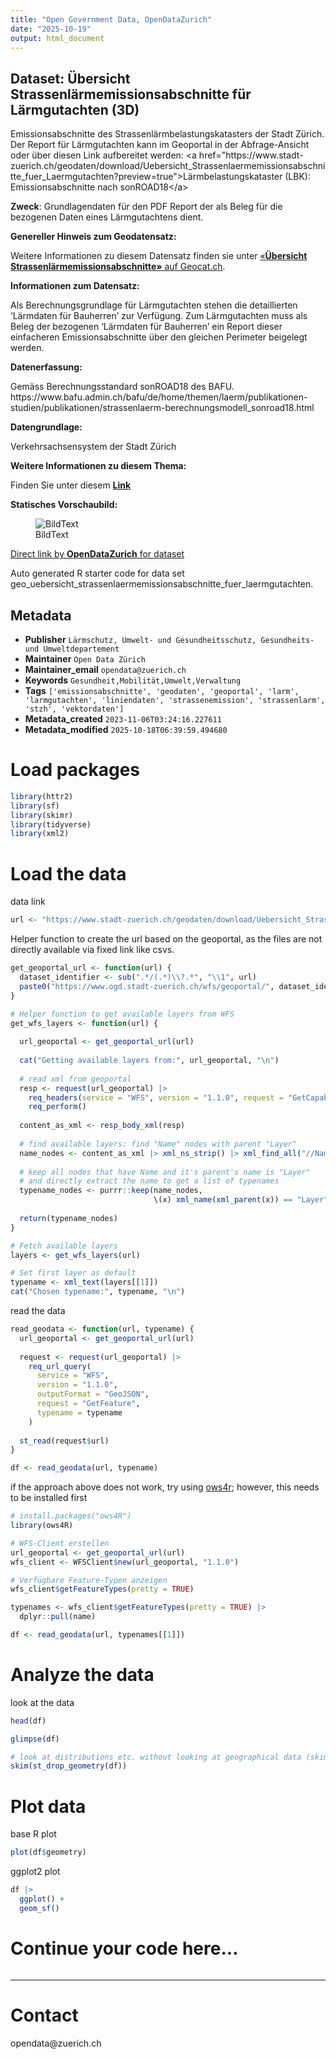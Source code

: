 ```yaml
---
title: "Open Government Data, OpenDataZurich"
date: "2025-10-19"
output: html_document
---
```


## Dataset: Übersicht Strassenlärmemissionsabschnitte für Lärmgutachten (3D)

Emissionsabschnitte des Strassenlärmbelastungskatasters der Stadt Zürich. Der Report für Lärmgutachten kann im Geoportal in der Abfrage-Ansicht oder über diesen Link aufbereitet werden: &lt;a href=&quot;https://www.stadt-zuerich.ch/geodaten/download/Uebersicht_Strassenlaermemissionsabschnitte_fuer_Laermgutachten?preview=true&quot;&gt;Lärmbelastungskataster (LBK): Emissionsabschnitte nach sonROAD18&lt;/a&gt;

**Zweck**: Grundlagendaten für den PDF Report der als Beleg für die bezogenen Daten eines Lärmgutachtens dient.

**Genereller Hinweis zum Geodatensatz:**


Weitere Informationen zu diesem Datensatz finden sie unter [«**Übersicht Strassenlärmemissionsabschnitte»** auf Geocat.ch](https://www.geocat.ch/geonetwork/srv/ger/catalog.search#/metadata/dd27a5aa-ad43-4f33-a092-4f7ab990ee52).				
			   

**Informationen zum Datensatz:**

Als Berechnungsgrundlage für Lärmgutachten stehen die detaillierten 'Lärmdaten für Bauherren' zur Verfügung. 
Zum Lärmgutachten muss als Beleg der bezogenen 'Lärmdaten für Bauherren' ein Report dieser einfacheren Emissionsabschnitte über den gleichen Perimeter beigelegt werden. 

**Datenerfassung:**

Gemäss Berechnungsstandard sonROAD18 des BAFU. https://www.bafu.admin.ch/bafu/de/home/themen/laerm/publikationen-studien/publikationen/strassenlaerm-berechnungsmodell_sonroad18.html

**Datengrundlage:**

Verkehrsachsensystem der Stadt Zürich

**Weitere Informationen zu diesem Thema:**

Finden Sie unter diesem [**Link**](https://www.bafu.admin.ch/bafu/de/home/themen/laerm/publikationen-studien/publikationen/strassenlaerm-berechnungsmodell_sonroad18.html)

**Statisches Vorschaubild:**

![BildText](https://www.gis.stadt-zuerich.ch/zueriplan_docs/geocat/dd27a5aa-ad43-4f33-a092-4f7ab990ee52.png)



[Direct link by **OpenDataZurich** for dataset](https://data.stadt-zuerich.ch/dataset/geo_uebersicht_strassenlaermemissionsabschnitte_fuer_laermgutachten)

Auto generated R starter code for data set geo_uebersicht_strassenlaermemissionsabschnitte_fuer_laermgutachten.

## Metadata

- **Publisher** `Lärmschutz, Umwelt- und Gesundheitsschutz, Gesundheits- und Umweltdepartement`
- **Maintainer** `Open Data Zürich`
- **Maintainer_email** `opendata@zuerich.ch`
- **Keywords** `Ge­sund­heit,Mobilität,Umwelt,Ver­walt­ung`
- **Tags** `['emissionsabschnitte', 'geodaten', 'geoportal', 'larm', 'larmgutachten', 'liniendaten', 'strassenemission', 'strassenlarm', 'stzh', 'vektordaten']`
- **Metadata_created** `2023-11-06T03:24:16.227611`
- **Metadata_modified** `2025-10-18T06:39:59.494680`


# Load packages

```r
library(httr2)
library(sf)
library(skimr)
library(tidyverse)
library(xml2)
```

# Load the data

data link
```r
url <- "https://www.stadt-zuerich.ch/geodaten/download/Uebersicht_Strassenlaermemissionsabschnitte_fuer_Laermgutachten?format=geojson_link"
```


Helper function to create the url based on the geoportal, as the files are not directly available via fixed link like csvs.
```r
get_geoportal_url <- function(url) {
  dataset_identifier <- sub(".*/(.*)\\?.*", "\\1", url)
  paste0("https://www.ogd.stadt-zuerich.ch/wfs/geoportal/", dataset_identifier)
}
```

```r
# Helper function to get available layers from WFS
get_wfs_layers <- function(url) {
  
  url_geoportal <- get_geoportal_url(url)
  
  cat("Getting available layers from:", url_geoportal, "\n")
  
  # read xml from geoportal
  resp <- request(url_geoportal) |> 
    req_headers(service = "WFS", version = "1.1.0", request = "GetCapabilities") |> 
    req_perform()
  
  content_as_xml <- resp_body_xml(resp)
  
  # find available layers: find "Name" nodes with parent "Layer"
  name_nodes <- content_as_xml |> xml_ns_strip() |> xml_find_all("//Name")
  
  # keep all nodes that have Name and it's parent's name is "Layer"
  # and directly extract the name to get a list of typenames
  typename_nodes <- purrr::keep(name_nodes,
                                \(x) xml_name(xml_parent(x)) == "Layer")
  
  return(typename_nodes)
}

# Fetch available layers
layers <- get_wfs_layers(url)

# Set first layer as default
typename <- xml_text(layers[[1]])
cat("Chosen typename:", typename, "\n")
```

read the data
```r
read_geodata <- function(url, typename) {
  url_geoportal <- get_geoportal_url(url)
  
  request <- request(url_geoportal) |>
    req_url_query(
      service = "WFS",
      version = "1.1.0",
      outputFormat = "GeoJSON",
      request = "GetFeature",
      typename = typename
    )
  
  st_read(request$url)
}

df <- read_geodata(url, typename)
```

if the approach above does not work, try using [ows4r](https://eblondel.github.io/ows4R/); however, this needs to be installed first
```r
# install.packages("ows4R")
library(ows4R)

# WFS-Client erstellen
url_geoportal <- get_geoportal_url(url)
wfs_client <- WFSClient$new(url_geoportal, "1.1.0")

# Verfügbare Feature-Typen anzeigen
wfs_client$getFeatureTypes(pretty = TRUE)

typenames <- wfs_client$getFeatureTypes(pretty = TRUE) |> 
  dplyr::pull(name)

df <- read_geodata(url, typenames[[1]])
```

# Analyze the data

look at the data
```r
head(df)
```

```r
glimpse(df)
```

```r
# look at distributions etc. without looking at geographical data (skim cannot deal with geometries)
skim(st_drop_geometry(df))
```

# Plot data

base R plot
```r
plot(df$geometry)
```

ggplot2 plot
```r
df |>
  ggplot() +
  geom_sf()
```

# Continue your code here...

```r

```

------------------------------------------------------------------------

# Contact

opendata@zuerich.ch
